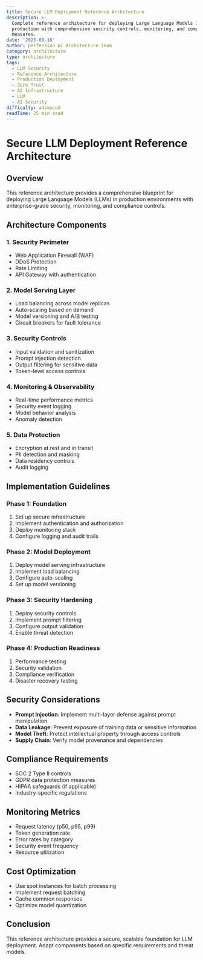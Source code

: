 ```yaml
---
title: Secure LLM Deployment Reference Architecture
description: >-
  Complete reference architecture for deploying Large Language Models in
  production with comprehensive security controls, monitoring, and compliance
  measures.
date: '2025-08-18'
author: perfecXion AI Architecture Team
category: architecture
type: architecture
tags:
  - LLM Security
  - Reference Architecture
  - Production Deployment
  - Zero Trust
  - AI Infrastructure
  - LLM
  - AI Security
difficulty: advanced
readTime: 25 min read
---
```


# Secure LLM Deployment Reference Architecture

## Overview

This reference architecture provides a comprehensive blueprint for deploying Large Language Models (LLMs) in production environments with enterprise-grade security, monitoring, and compliance controls.

## Architecture Components

### 1. Security Perimeter
- Web Application Firewall (WAF)
- DDoS Protection
- Rate Limiting
- API Gateway with authentication

### 2. Model Serving Layer
- Load balancing across model replicas
- Auto-scaling based on demand
- Model versioning and A/B testing
- Circuit breakers for fault tolerance

### 3. Security Controls
- Input validation and sanitization
- Prompt injection detection
- Output filtering for sensitive data
- Token-level access controls

### 4. Monitoring & Observability
- Real-time performance metrics
- Security event logging
- Model behavior analysis
- Anomaly detection

### 5. Data Protection
- Encryption at rest and in transit
- PII detection and masking
- Data residency controls
- Audit logging

## Implementation Guidelines

### Phase 1: Foundation
1. Set up secure infrastructure
2. Implement authentication and authorization
3. Deploy monitoring stack
4. Configure logging and audit trails

### Phase 2: Model Deployment
1. Deploy model serving infrastructure
2. Implement load balancing
3. Configure auto-scaling
4. Set up model versioning

### Phase 3: Security Hardening
1. Deploy security controls
2. Implement prompt filtering
3. Configure output validation
4. Enable threat detection

### Phase 4: Production Readiness
1. Performance testing
2. Security validation
3. Compliance verification
4. Disaster recovery testing

## Security Considerations

- **Prompt Injection**: Implement multi-layer defense against prompt manipulation
- **Data Leakage**: Prevent exposure of training data or sensitive information
- **Model Theft**: Protect intellectual property through access controls
- **Supply Chain**: Verify model provenance and dependencies

## Compliance Requirements

- SOC 2 Type II controls
- GDPR data protection measures
- HIPAA safeguards (if applicable)
- Industry-specific regulations

## Monitoring Metrics

- Request latency (p50, p95, p99)
- Token generation rate
- Error rates by category
- Security event frequency
- Resource utilization

## Cost Optimization

- Use spot instances for batch processing
- Implement request batching
- Cache common responses
- Optimize model quantization

## Conclusion

This reference architecture provides a secure, scalable foundation for LLM deployment. Adapt components based on specific requirements and threat models.
